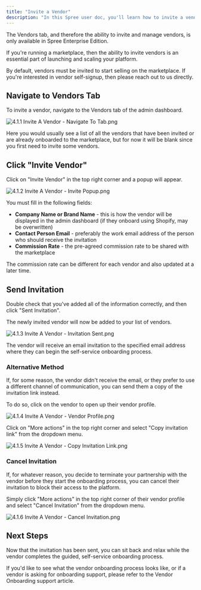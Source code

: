 ```yaml
---
title: "Invite a Vendor"
description: "In this Spree user doc, you'll learn how to invite a vendor to your multivendor marketplace."
---
```


<Tooltip tip="">The Vendors tab, and therefore the ability to invite and manage vendors, is only available in Spree Enterprise Edition.</Tooltip>

If you're running a marketplace, then the ability to invite vendors is an essential part of launching and scaling your platform.

By default, vendors must be invited to start selling on the marketplace. If you're interested in vendor self-signup, then please reach out to us directly.

## Navigate to Vendors Tab

To invite a vendor, navigate to the Vendors tab of the admin dashboard.

![4.1.1 Invite A Vendor - Navigate To Tab.png](/docs/images/4.1.1InviteAVendor-NavigateToTab.png)

Here you would usually see a list of all the vendors that have been invited or are already onboarded to the marketplace, but for now it will be blank since you first need to invite some vendors.

## Click "Invite Vendor"

Click on "Invite Vendor" in the top right corner and a popup will appear.

![4.1.2 Invite A Vendor - Invite Popup.png](/docs/images/4.1.2InviteAVendor-InvitePopup.png)

You must fill in the following fields:

- **Company Name or Brand Name** - this is how the vendor will be displayed in the admin dashboard (if they onboard using Shopify, may be overwritten)
- **Contact Person Email** - preferably the work email address of the person who should receive the invitation
- **Commission Rate** - the pre-agreed commission rate to be shared with the marketplace

<Tooltip tip="">The commission rate can be different for each vendor and also updated at a later time.</Tooltip>

## Send Invitation

Double check that you've added all of the information correctly, and then click "Sent Invitation".

The newly invited vendor will now be added to your list of vendors.

![4.1.3 Invite A Vendor - Invitation Sent.png](/docs/images/4.1.3InviteAVendor-InvitationSent.png)

The vendor will receive an email invitation to the specified email address where they can begin the self-service onboarding process.

### Alternative Method

If, for some reason, the vendor didn't receive the email, or they prefer to use a different channel of communication, you can send them a copy of the invitation link instead.

To do so, click on the vendor to open up their vendor profile.

![4.1.4 Invite A Vendor - Vendor Profile.png](/docs/images/4.1.4InviteAVendor-VendorProfile.png)

Click on "More actions" in the top right corner and select "Copy invitation link" from the dropdown menu.

![4.1.5 Invite A Vendor - Copy Invitation Link.png](/docs/images/4.1.5InviteAVendor-CopyInvitationLink.png)

### Cancel Invitation

If, for whatever reason, you decide to terminate your partnership with the vendor before they start the onboarding process, you can cancel their invitation to block their access to the platform.

Simply click "More actions" in the top right corner of their vendor profile and select "Cancel Invitation" from the dropdown menu.

![4.1.6 Invite A Vendor - Cancel Invitation.png](/docs/images/4.1.6InviteAVendor-CancelInvitation.png)

## Next Steps

Now that the invitation has been sent, you can sit back and relax while the vendor completes the guided, self-service onboarding process.

If you'd like to see what the vendor onboarding process looks like, or if a vendor is asking for onboarding support, please refer to the Vendor Onboarding support article.